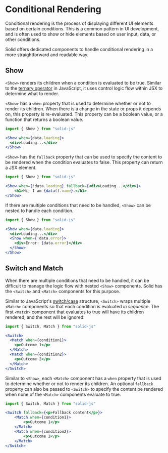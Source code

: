 # Conditional Rendering

Conditional rendering is the process of displaying different UI elements based on certain conditions.
This is a common pattern in UI development, and is often used to show or hide elements based on user input, data, or other conditions.

Solid offers dedicated components to handle conditional rendering in a more straightforward and readable way.

## Show

`<Show>` renders its children when a condition is evaluated to be true.
Similar to the [ternary operator](https://developer.mozilla.org/en-US/docs/Web/JavaScript/Reference/Operators/Conditional_Operator) in JavaScript, it uses control logic flow within JSX to determine what to render.

`<Show>` has a `when` property that is used to determine whether or not to render its children.
When there is a change in the state or props it depends on, this property is re-evaluated.
This property can be a boolean value, or a function that returns a boolean value.

```jsx
import { Show } from "solid-js"

<Show when={data.loading}>
  <div>Loading...</div>
</Show>
```

`<Show>` has the `fallback` property that can be used to specify the content to be rendered when the condition evaluates to false.
This property can return a JSX element.

```jsx
import { Show } from "solid-js"

<Show when={!data.loading} fallback={<div>Loading...</div>}>
	<h1>Hi, I am {data().name}.</h1>
</Show>
```

If there are multiple conditions that need to be handled, `<Show>` can be nested to handle each condition.

```jsx
import { Show } from "solid-js"

<Show when={data.loading}>
  <div>Loading...</div>
  <Show when={!data.error}>
    <div>Error: {data.error}</div>
  </Show>
</Show>
```


## Switch and Match

When there are multiple conditions that need to be handled, it can be difficult to manage the logic flow with nested `<Show>` components.
Solid has the `<Switch>` and `<Match>` components for this purpose.

Similar to JavaScript's [switch/case](https://developer.mozilla.org/en-US/docs/Web/JavaScript/Reference/Statements/switch) structure, `<Switch>` wraps multiple `<Match>` components so that each condition is evaluated _in sequence_.
The first `<Match>` component that evaluates to true will have its children rendered, and the rest will be ignored.

```jsx
import { Switch, Match } from "solid-js"

<Switch>
  <Match when={condition1}>
    <p>Outcome 1</p>
  </Match>
  <Match when={condition2}>
    <p>Outcome 2</p>
  </Match>
</Switch>
```

Similar to `<Show>`, each `<Match>` component has a `when` property that is used to determine whether or not to render its children.
An optional `fallback` property can also be passed to `<Switch>` to specify the content be rendered when none of the `<Match>` components evaluate to true.

```jsx
import { Switch, Match } from "solid-js"

<Switch fallback={<p>Fallback content</p>}>
	<Match when={condition1}>
		<p>Outcome 1</p>
	</Match>
	<Match when={condition2}>
		<p>Outcome 2</p>
	</Match>
</Switch>
```